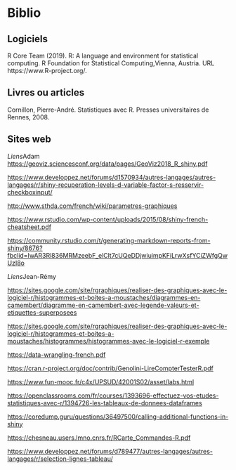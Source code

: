 # Biblio

## Logiciels

R Core Team (2019). R: A language and environment for statistical computing. R Foundation for Statistical Computing,Vienna, Austria. URL https://www.R-project.org/.


## Livres ou articles

Cornillon, Pierre-André. Statistiques avec R. Presses universitaires de Rennes, 2008.

## Sites web

*Liens*Adam
<https://geoviz.sciencesconf.org/data/pages/GeoViz2018_R_shiny.pdf>

<https://www.developpez.net/forums/d1570934/autres-langages/autres-langages/r/shiny-recuperation-levels-d-variable-factor-s-resservir-checkboxinput/>

<http://www.sthda.com/french/wiki/parametres-graphiques>

<https://www.rstudio.com/wp-content/uploads/2015/08/shiny-french-cheatsheet.pdf>

<https://community.rstudio.com/t/generating-markdown-reports-from-shiny/8676?fbclid=IwAR3Rl836MRMzeebF_elClt7cUQeDDjwiuimpKFiLrwXsfYCiZWfgQwUzI8o>

*Liens*Jean-Rémy

<https://sites.google.com/site/rgraphiques/realiser-des-graphiques-avec-le-logiciel-r/histogrammes-et-boites-a-moustaches/diagrammes-en-camembert/diagramme-en-camembert-avec-legende-valeurs-et-etiquettes-superposees> 

<https://sites.google.com/site/rgraphiques/realiser-des-graphiques-avec-le-logiciel-r/histogrammes-et-boites-a-moustaches/histogrammes/histogrammes-avec-le-logiciel-r-exemple>

<https://data-wrangling-french.pdf>

<https://cran.r-project.org/doc/contrib/Genolini-LireCompterTesterR.pdf>

<https://www.fun-mooc.fr/c4x/UPSUD/42001S02/asset/labs.html>

<https://openclassrooms.com/fr/courses/1393696-effectuez-vos-etudes-statistiques-avec-r/1394726-les-tableaux-de-donnees-dataframes>

<https://coredump.guru/questions/36497500/calling-additional-functions-in-shiny>

<https://chesneau.users.lmno.cnrs.fr/RCarte_Commandes-R.pdf>

<https://www.developpez.net/forums/d789477/autres-langages/autres-langages/r/selection-lignes-tableau/>